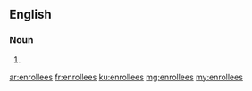 ==English==

===Noun===
{{head|en|noun plural form}}

# {{plural of|enrollee|lang=en}}

[[ar:enrollees]]
[[fr:enrollees]]
[[ku:enrollees]]
[[mg:enrollees]]
[[my:enrollees]]